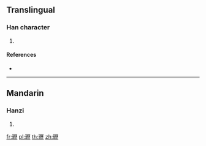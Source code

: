 {{character info/new}}
==Translingual==

===Han character===
{{Han char|rn=96|rad=玉|as=16|sn=20|four=|canj=MGMHM}}

# {{defn|Han|sort=玉16}}

====References====
* {{Han ref|kx=0745.141|dkj=21335|hdz=21145.150|uh=74D1|ud=29905}}

----

==Mandarin==

===Hanzi===
{{cmn-hanzi|pin=[[lì]] ([[li4]])|wg=li<sup>4</sup>}}

# {{defn|lang=cmn|sort=玉16}}

[[fr:瓑]]
[[pl:瓑]]
[[th:瓑]]
[[zh:瓑]]